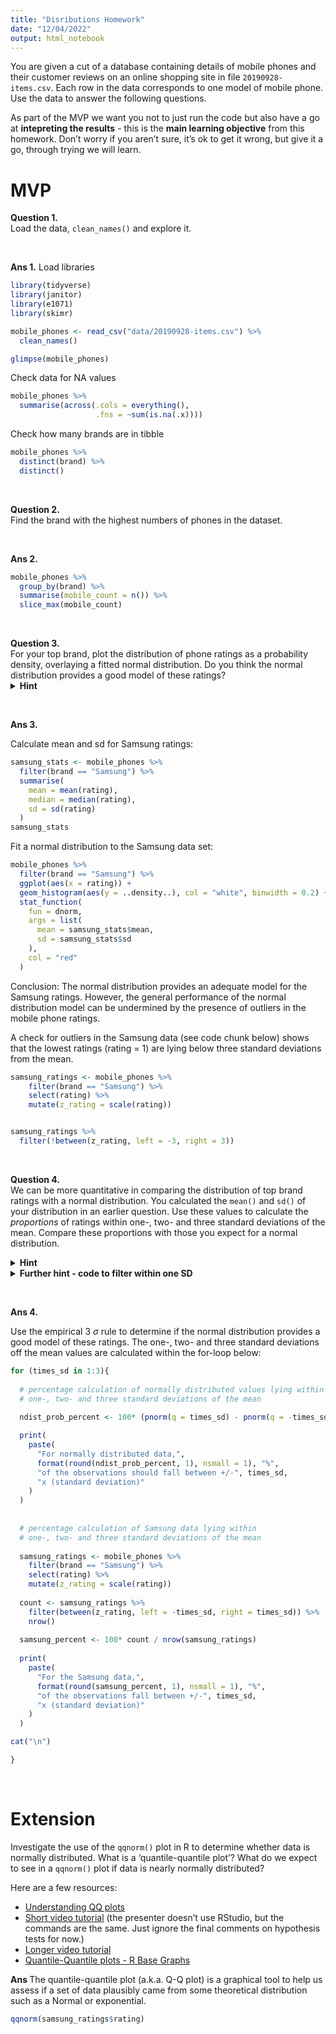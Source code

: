 ```yaml
---
title: "Disributions Homework"
date: "12/04/2022"
output: html_notebook
---
```



You are given a cut of a database containing details of mobile phones and their customer reviews on an online shopping site in file `20190928-items.csv`. Each row in the data corresponds to one model of mobile phone. Use the data to answer the following questions.  

As part of the MVP we want you not to just run the code but also have a go at **intepreting the results** - this is the **main learning objective** from this homework. Don't worry if you aren't sure, it's ok to get it wrong, but give it a go, through trying we will learn. 

# MVP


**Question 1.**  
Load the data, `clean_names()` and explore it.

<br>

**Ans 1.**
Load libraries
```r
library(tidyverse)
library(janitor)
library(e1071)
library(skimr)
```


```r
mobile_phones <- read_csv("data/20190928-items.csv") %>% 
  clean_names()

glimpse(mobile_phones)

```

Check data  for NA values
```r
mobile_phones %>%
  summarise(across(.cols = everything(),
                   .fns = ~sum(is.na(.x))))

```


Check how many brands are in tibble
```r
mobile_phones %>% 
  distinct(brand) %>% 
  distinct()
```



<br>

**Question 2.**  
Find the brand with the highest numbers of phones in the dataset.

<br>

**Ans 2.**
```r
mobile_phones %>% 
  group_by(brand) %>% 
  summarise(mobile_count = n()) %>%
  slice_max(mobile_count)
```


<br>

**Question 3.**  
For your top brand, plot the distribution of phone ratings as a probability density, overlaying a fitted normal distribution. Do you think the normal distribution provides a good model of these ratings?<br>
<details>
<summary>**Hint**</summary>
You will need to calculate the `mean()` and `sd()` of the ratings to plot the appropriate normal distribution. Alternatively, investigate using the `fitdistr()` function in the `MASS` package]
</details>
<br>

**Ans 3.**

Calculate mean and sd for Samsung ratings:
```r
samsung_stats <- mobile_phones %>%
  filter(brand == "Samsung") %>%
  summarise(
    mean = mean(rating),
    median = median(rating),
    sd = sd(rating)
  )
samsung_stats
```

Fit a normal distribution to the Samsung data set:
```r
mobile_phones %>%
  filter(brand == "Samsung") %>%
  ggplot(aes(x = rating)) +
  geom_histogram(aes(y = ..density..), col = "white", binwidth = 0.2) +
  stat_function(
    fun = dnorm, 
    args = list(
      mean = samsung_stats$mean, 
      sd = samsung_stats$sd
    ),
    col = "red"
  )
```


Conclusion: The normal distribution provides an adequate model for the Samsung ratings. However, the general performance of the normal distribution model can be undermined by the presence of outliers in the mobile phone ratings. 

A check for outliers in the Samsung data (see code chunk below) shows that the lowest ratings (rating = 1) are lying below three standard deviations from the mean.

```r
samsung_ratings <- mobile_phones %>%
    filter(brand == "Samsung") %>%
    select(rating) %>% 
    mutate(z_rating = scale(rating))


samsung_ratings %>%
  filter(!between(z_rating, left = -3, right = 3))
```


<br>

**Question 4.**  
We can be more quantitative in comparing the distribution of top brand ratings with a normal distribution. You calculated the `mean()` and `sd()` of your distribution in an earlier question. Use these values to calculate the *proportions* of ratings within one-, two- and three standard deviations of the mean. Compare these proportions with those you expect for a normal distribution.  

<details>
<summary>**Hint**</summary>
You can use a `filter()` to get only the ratings within one-, two- and three standard deviations of the mean, and then think about how to calculate what proportion each of these filtered sets make of the total number of ratings. You'll need to use three separate `filter()` and `summarise()` pipes to do this.
</details>

<details>
<summary>**Further hint - code to filter within one SD**</summary>
Here's the code to filter and summarise the proportion of ratings within one standard deviation of the mean.
```r
samsung_ratings %>%
  filter(rating >= samsung_stats$mean - samsung_stats$sd) %>%
  filter(rating <= samsung_stats$mean + samsung_stats$sd) %>%
  summarise(prop_within_1sd = n() / nrow(samsung_ratings))
```
</details>

<br>

**Ans 4.**

Use the empirical 3 $\sigma$ rule to determine if the normal distribution provides a good model of these ratings. The one-, two- and three standard deviations off the mean values are calculated within the for-loop below: 
```r

for (times_sd in 1:3){
  
  # percentage calculation of normally distributed values lying within 
  # one-, two- and three standard deviations of the mean
  
  ndist_prob_percent <- 100* (pnorm(q = times_sd) - pnorm(q = -times_sd) )

  print(
    paste(
      "For normally distributed data,", 
      format(round(ndist_prob_percent, 1), nsmall = 1), "%",
      "of the observations should fall between +/-", times_sd, 
      "x (standard deviation)"
    )
  )
  
  
  # percentage calculation of Samsung data lying within 
  # one-, two- and three standard deviations of the mean
  
  samsung_ratings <- mobile_phones %>%
    filter(brand == "Samsung") %>%
    select(rating) %>% 
    mutate(z_rating = scale(rating))
  
  count <- samsung_ratings %>% 
    filter(between(z_rating, left = -times_sd, right = times_sd)) %>% 
    nrow()
  
  samsung_percent <- 100* count / nrow(samsung_ratings)
  
  print(
    paste(
      "For the Samsung data,", 
      format(round(samsung_percent, 1), nsmall = 1), "%",
      "of the observations fall between +/-", times_sd, 
      "x (standard deviation)"
    )
  )

cat("\n")

}

```


<br>

# Extension

Investigate the use of the `qqnorm()` plot in R to determine whether data is normally distributed. What is a 'quantile-quantile plot'? What do we expect to see in a `qqnorm()` plot if data is nearly normally distributed?

Here are a few resources:

* [Understanding QQ plots](https://data.library.virginia.edu/understanding-q-q-plots/)
* [Short video tutorial](https://www.youtube.com/watch?v=Erze9pNIX8A) (the presenter doesn't use RStudio, but the commands are the same. Just ignore the final comments on hypothesis tests for now.)
* [Longer video tutorial](https://www.youtube.com/watch?v=smJBsZ4YQZw)
* [Quantile-Quantile plots - R Base Graphs](http://www.sthda.com/english/wiki/qq-plots-quantile-quantile-plots-r-base-graphs)

**Ans **
The quantile-quantile plot (a.k.a. Q-Q plot) is a graphical tool to help us assess if a set of data plausibly came from some theoretical distribution such as a Normal or exponential.
```r
qqnorm(samsung_ratings$rating)
```

